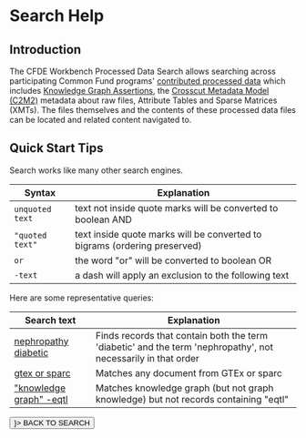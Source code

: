 
<div className="my-4">

# Search Help

## Introduction

The CFDE Workbench Processed Data Search allows searching across participating Common Fund programs' [contributed processed data](/data/submit) which includes [Knowledge Graph Assertions](/data/documentation/KGAssertions), the [Crosscut Metadata Model (C2M2)](/data/documentation/C2M2) metadata about raw files, Attribute Tables and Sparse Matrices (XMTs). The files themselves and the contents of these processed data files can be located and related content navigated to.

## Quick Start Tips

Search works like many other search engines.

|Syntax|Explanation|
|-|-|
|`unquoted text`|text not inside quote marks will be converted to boolean AND|
|`"quoted text"`|text inside quote marks will be converted to bigrams (ordering preserved)|
|`or`|the word "or" will be converted to boolean OR|
|`-text`|a dash will apply an exclusion to the following text|

Here are some representative queries:

|Search text|Explanation|
|-|-|
|[nephropathy diabetic](https://data.cfde.cloud/search/nephropathy%20diabetic)|Finds records that contain both the term 'diabetic' and the term 'nephropathy', not necessarily in that order|
|[gtex or sparc](https://data.cfde.cloud/search/gtex%20or%20sparc)|Matches any document from GTEx or sparc|
|["knowledge graph" -eqtl](https://data.cfde.cloud/search/%22knowledge%20graph%22%20-eqtl/processed)|Matches knowledge graph (but not graph knowledge) but not records containing "eqtl"|

<Link href="/data">
  <Button
    sx={{textTransform: "uppercase"}}
    color="primary"
    variant="contained"
    startIcon={<Icon path={mdiArrowLeft} size={1} />}>
      BACK TO SEARCH
  </Button>
</Link>

</div>
